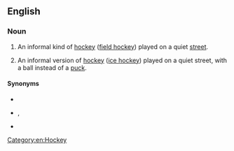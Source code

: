 ==English==

===Noun===
{{en-noun|head=[[street]] [[hockey]]|-}}

# {{label|en|British|field hockey}} An informal kind of [[hockey]] ([[field hockey]]) played on a quiet [[street]].
# {{label|en|Canada|ice hockey}} An informal version of [[hockey]] ([[ice hockey]]) played on a quiet street, with a ball instead of a [[puck]].

====Synonyms====
* {{l|en|road hockey}}
* {{l|en|shinny}}, {{l|en|shinny hockey}} {{qualifier|Canada}}
* {{l|en|ball hockey}} {{qualifier|Canada}}

[[Category:en:Hockey]]